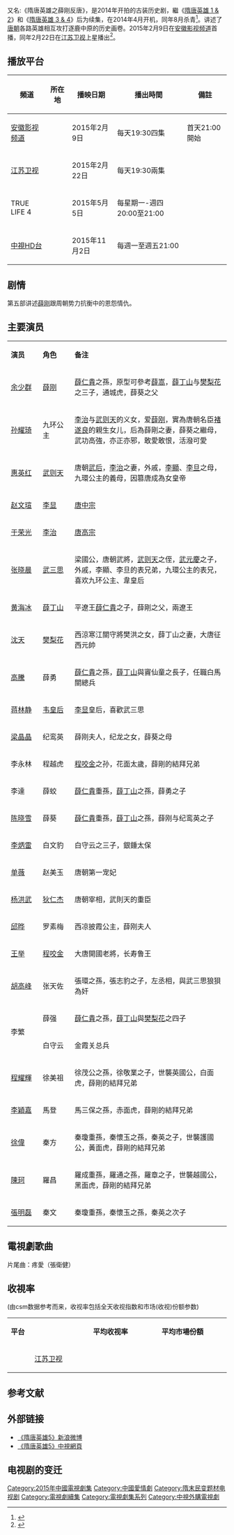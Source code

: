 {{not|隋唐英雄传}}
{{电视节目信息框
| 颜色 = orange
| 名称 = 隋唐英雄5
| 英文名称 = {{nowrap|''Heroes of Sui and Tang Dynasties 5''}}
| 别名 = 隋唐英雄之薛剛反唐
| 图片 = 隋唐英雄5.jpg
| 图说 = 电视剧海报
| 分类 = 古装剧
| 原创者 = 清朝如莲居士《[[唐演义全传|唐演义全传]]》
| 导演 = [[李翰韬|李翰韬]]
| 编剧 = [[赵锐勇|赵锐勇]]
| 监制 = 
| 制作人 = 
| 共同制片人 = 
| 摄像 = 楊雨來
| 演出 = [[余少群|余少群]]、[[孙耀琦|孙耀琦]]、[[赵文瑄|赵文瑄]]、<br>[[惠英红|惠英红]]、[[张晓晨|张晓晨]]、[[于荣光|于荣光]]
| 旁白 = 
| 主題曲 = [[張衛健|張衛健]]《真英雄》
| 国家 = {{CHNML}}
| 语言 = [[汉语|汉语]][[普通话|普通话]]
| 集數 = 60集
| 制作年份 = 2014年4月-8月
| 制作公司 = [[长城影视|浙江长城影视有限公司]]
| 拍摄地 = {{CHN}}石家庄长城影视拍摄基地
| channel = [[江苏卫视|江苏卫视]]
| 播出国家 = {{CHN}}
| picture_format = [[標準畫質電視|標清]][[576i|576i]]、[[高清电视|高清]][[1080i|1080i]]<br />網絡版：[[1080p|1080p]]
| audio_format = [[杜比數字|杜比數字]]
| first_aired = {{start date|2015|2|22}}
| last_aired = {{end date|2015|3|26}}
| num_episodes_0 = 66集
| 前作 = [[隋唐英雄_1_&_2|隋唐英雄 1 & 2]]<br>[[隋唐英雄_3_&_4|隋唐英雄 3 & 4]]
| related = 
| 官方网站 = 
}}
{{engname|《隋唐英雄5》|Heroes of Sui and Tang Dynasties 5}} 又名:《隋唐英雄之薛刚反唐》，是2014年开拍的古装历史剧，繼《[[隋唐英雄_1_&_2|隋唐英雄 1 & 2]]》和《[[隋唐英雄_3_&_4|隋唐英雄 3 & 4]]》后为续集，在2014年4月开机，同年8月杀青<ref>{{Cite web|title=《隋唐英雄5》杀青 最长古装剧迎来结局篇|url=http://media.people.com.cn/n/2014/0817/c14677-25480984.html|access-date=2022-04-04|date=2014-08-17|publisher=人民网}}</ref>。讲述了[[唐朝|唐朝]]各路英雄相互攻打逐鹿中原的历史画卷。2015年2月9日在[[安徽电视台|安徽影视频道]]首播，同年2月22日在[[江苏卫视|江苏卫视]]上星播出<ref>{{Cite web|title=《隋唐英雄5》江苏定档 最长古装剧新年不缺席|url=https://www.163.com/ent/article/AGD8BP2U00031GVS.html|access-date=2022-04-04|date=2015-01-20|publisher=网易}}</ref>。

==播放平台==
{| class="wikitable" style="text-align:center"
|- 
!頻道||所在地||播映日期||播出時間||備註
|-
|[[安徽电视台|安徽影视频道]]||{{CHN}}||2015年2月9日 ||每天19:30四集 ||首天21:00開始
|- 
|[[江苏卫视|江苏卫视]]||{{CHN}}||2015年2月22日 ||每天19:30兩集 ||
|- 
| TRUE LIFE 4||{{THA}}||2015年5月5日||每星期一-週四20:00至21:00||
|-
|[[中視菁采台|中視HD台]]||{{TWN}}||2015年11月2日||每週一至週五21:00||
|}

== 剧情 ==
第五部讲述[[薛剛_(虛構人物)|薛刚]]跟周朝势力抗衡中的恩怨情仇。

== 主要演员 ==
{|class="wikitable " width="68%"
|- style="background:orange" align=center
|style="width:6%"|'''演员'''||style="width:6%"|'''角色'''||style="width:30%"|'''备注'''
|-
|[[余少群|余少群]]||[[薛嵩|薛刚]]||[[薛仁貴|薛仁貴]]之孫，原型可參考[[薛嵩|薛嵩]]，[[薛丁山|薛丁山]]与[[樊梨花|樊梨花]]之三子，通城虎，薛葵之父
|-
|[[孙耀琦|孙耀琦]]||九环公主||[[唐高宗|李治]]与[[武则天|武则天]]的义女，爱[[薛剛_(虛構人物)|薛刚]]，實為唐朝名臣[[褚遂良|褚遂良]]的親生女儿，后為薛剛之妻，薛葵之繼母，武功高強，亦正亦邪，敢愛敢恨，活潑可愛
|-
|[[惠英红|惠英红]]||[[武则天|武则天]]||唐朝[[武后|武后]]，[[唐高宗|李治]]之妻，外戚，[[唐中宗|李顯]]、[[唐睿宗|李旦]]之母，九環公主的義母，因篡唐成為女皇帝
|-
|[[赵文瑄|赵文瑄]]||[[唐中宗|李显]]||[[唐中宗|唐中宗]]
|-
|[[于荣光|于荣光]]||[[唐高宗|李治]]||[[唐高宗|唐高宗]]
|-
|[[张晓晨|张晓晨]]||[[武三思|武三思]]||梁國公，唐朝武將，[[武则天|武则天]]之侄，[[武元慶|武元慶]]之子，外戚，李顯、李旦的表兄弟，九環公主的表兄，喜欢九环公主、韋皇后
|-
|[[黄海冰|黄海冰]]||[[薛訥|薛丁山]]||平遼王[[薛仁貴|薛仁貴]]之子，薛剛之父，兩遼王
|-
|[[沈天|沈天]]||[[樊梨花|樊梨花]]||西涼寒江關守將樊洪之女，薛丁山之妻，大唐征西元帥
|-
|[[高騰|高騰]]||薛勇||[[薛仁貴|薛仁貴]]之孫，[[薛丁山|薛丁山]]與竇仙童之長子，任職白馬關總兵
|-
|[[蒋林静|蒋林静]]||[[韦皇后|韦皇后]]||[[李显|李显]]皇后，喜歡武三思
|-
|[[梁晶晶|梁晶晶]]||纪鸾英||薛刚夫人，纪龙之女，薛葵之母
|-
|李永林||程越虎||[[程咬金|程咬金]]之孙，花面太歲，薛剛的結拜兄弟
|-
|李達||薛蛟||[[薛仁貴|薛仁貴]]重孫，[[薛丁山|薛丁山]]之孫，薛勇之子
|-
|[[陈晓雪|陈晓雪]]||薛葵||[[薛仁貴|薛仁貴]]重孫，[[薛丁山|薛丁山]]之孫，薛刚与纪鸾英之子
|-
|[[李炳雷|李炳雷]]||白文豹||白守云之三子，銀錘太保
|-
|[[单薇|单薇]]||赵美玉||唐朝第一宠妃
|-
|[[杨洪武|杨洪武]]||[[狄仁杰|狄仁杰]]||唐朝宰相，武則天的重臣
|-
|[[邱晔|邱晔]]||罗素梅||西凉披霞公主，薛刚夫人
|-
|[[王举|王举]]||[[程咬金|程咬金]]||大唐開國老將，长寿鲁王
|-
|[[胡高峰|胡高峰]]||张天佐||張環之孫，張志豹之子，左丞相，與武三思狼狽為奸
|-
| rowspan="2"|李繁||薛强||[[薛仁貴|薛仁貴]]之孫，[[薛丁山|薛丁山]]與[[樊梨花|樊梨花]]之四子
|-
|白守云||金霞关总兵
|-
|[[程耀輝|程耀輝]]||徐美祖||徐茂公之孫，徐敬業之子，世襲英國公，白面虎，薛剛的結拜兄弟
|-
|[[李穎嘉|李穎嘉]]||馬登||馬三保之孫，赤面虎，薛剛的結拜兄弟
|-
|[[徐偉|徐偉]]||秦方||秦瓊重孫，秦懷玉之孫，秦英之子，世襲護國公，黃面虎，薛剛的結拜兄弟
|-
|[[陳珂|陳珂]]||羅昌||羅成重孫，羅通之孫，羅章之子，世襲越國公，黑面虎，薛剛的結拜兄弟
|-
|[[張明磊|張明磊]]||秦文||秦瓊重孫，秦懷玉之孫，秦英之次子
|}

==電視劇歌曲==
{{Tracklist
| total_length =
| extra_column = 演唱
| title1 = 真英雄
| note1 = 主題曲
| music1 = 崔恕
| lyrics1 = [[赖伟锋|赖伟锋]] 
| extra1   = [[张卫健|张卫健]]
}}
片尾曲：疼愛（張衛健）

==收視率 ==
(由csm数据参考而来，收视率包括全天收视指数和市场(收视)份额参数)
{|class="wikitable" width="40%"
|- style="background:cornflowerblue; color:white" align=center
|style="width:5%"|'''平台'''||style="width:4%"|'''平均收视率'''||style="width:4%"|'''平均市場份額'''
|-
|align=center|[[江苏卫视|江苏卫视]]||align=center| ||align=center| 
|}

==参考文献==
{{reflist}}

== 外部链接 ==
*[http://weibo.com/suitangyx   《隋唐英雄5》新浪微博]
*[http://www.ctv.com.tw/opencms/2015/styx5/ 《隋唐英雄5》中視網頁] {{Wayback|url=http://www.ctv.com.tw/opencms/2015/styx5/ |date=20151118070707 }}

== 电视剧的变迁 ==
{{電視節目的變遷
|電視台   = {{CHNML}} [[江苏卫视|江苏卫视]] 
|播放檔次 =幸福剧场 每天19:30起 两集连播
|節目名稱 =[[隋唐英雄_(2015年电视剧)|隋唐英雄5]]<br />（2015年2月22日－2015年3月26日）
|上一節目 =[[千金女贼|千金女贼]]<br />（2015年1月28日－2015年2月21日）
|下一節目 =[[天使的城|天使的城]]<br />（2015年3月28日－2015年4月15日）
}} 
{{2015年中國大陸古裝/民初電視劇|nocat}}
{{江苏卫视电视剧}}

{{DEFAULTSORT:S隋}}
[[Category:2015年中國電視劇集|Category:2015年中國電視劇集]]
[[Category:中國愛情劇|Category:中國愛情劇]]
[[Category:隋末民变题材电视剧|Category:隋末民变题材电视剧]]
[[Category:電視劇續集|Category:電視劇續集]]
[[Category:電視劇集系列|Category:電視劇集系列]]
[[Category:中視外購電視劇|Category:中視外購電視劇]]